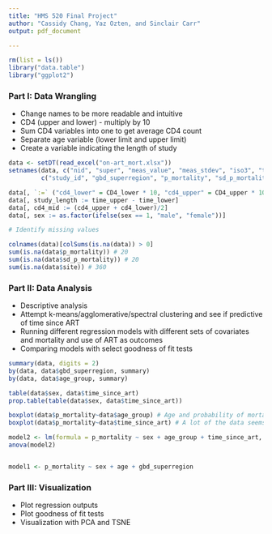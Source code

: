 ```yaml
---
title: "HMS 520 Final Project"
author: "Cassidy Chang, Yaz Ozten, and Sinclair Carr"
output: pdf_document

---
```


```r
rm(list = ls())
library("data.table")
library("ggplot2")


```




### Part I: Data Wrangling
  - Change names to be more readable and intuitive
  - CD4 (upper and lower) - multiply by 10
  - Sum CD4 variables into one to get average CD4 count
  - Separate age variable (lower limit and upper limit)
  - Create a variable indicating the length of study

```r

data <- setDT(read_excel("on-art_mort.xlsx"))
setnames(data, c("nid", "super", "meas_value", "meas_stdev", "iso3", "time_point", "age"), 
         c("study_id", "gbd_superregion", "p_mortality", "sd_p_mortality", "country_code", "time_since_art", "age_group"))

data[, `:=` ("cd4_lower" = CD4_lower * 10, "cd4_upper" = CD4_upper * 10)]
data[, study_length := time_upper - time_lower]
data[, cd4_mid := (cd4_upper + cd4_lower)/2]
data[, sex := as.factor(ifelse(sex == 1, "male", "female"))]

# Identify missing values 

colnames(data)[colSums(is.na(data)) > 0]
sum(is.na(data$p_mortality)) # 20
sum(is.na(data$sd_p_mortality)) # 20
sum(is.na(data$site)) # 360


```

  
### Part II: Data Analysis
  - Descriptive analysis
  - Attempt k-means/agglomerative/spectral clustering and see if predictive of time since ART 
  - Running different regression models with different sets of covariates and mortality and use of ART as outcomes
  - Comparing models with select goodness of fit tests

```r
summary(data, digits = 2)
by(data, data$gbd_superregion, summary)
by(data, data$age_group, summary)

table(data$sex, data$time_since_art)
prop.table(table(data$sex, data$time_since_art))

boxplot(data$p_mortality~data$age_group) # Age and probability of mortality may be slightly correlated
boxplot(data$p_mortality~data$time_since_art) # A lot of the data seems to be clustered in the time-since-art range of 6 months. Probability of mortality seems to decrease as time-since-art increases (from 6 to 12 to 24 months)

model2 <- lm(formula = p_mortality ~ sex + age_group + time_since_art, data = data) # The above seems to be more or less true as we can see by running the linear model of probability of mortality against sex, age group and time since art
anova(model2)


model1 <- p_mortality ~ sex + age + gbd_superregion
```


### Part III: Visualization
  - Plot regression outputs 
  - Plot goodness of fit tests
  - Visualization with PCA and TSNE 

```r

```


